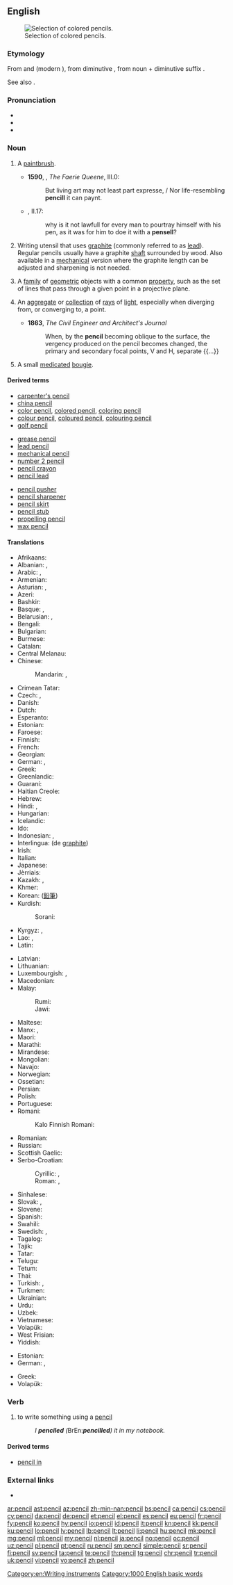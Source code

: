 ==English==
{{wikipedia}}
[[Image:Colouring pencils.jpg|thumb|Selection of colored pencils.]]

===Etymology===
From {{etyl|xno|en}} and {{etyl|fro|en}} {{term|pincil|lang=fro}} (modern {{term|pinceau||paintbrush}}), from {{etyl|la|en}} diminutive {{m|la|peniculus|gloss=brush}}, from noun {{m|la|penis|gloss=tail}} + diminutive suffix {{m|la|-culus}}.

See also {{etyl|fro|de}} {{term|pincel|lang=fro}}.

===Pronunciation===
* {{IPA|/ˈpɛnsəl/|lang=en}}
* {{audio|en-us-pencil.ogg|Audio (US)|lang=en}}
* {{rhymes|ɛnsəl|lang=en}}

===Noun===
{{en-noun}}

# {{context|obsolete|lang=en}} A [[paintbrush]].
#* '''1590''', {{w|Edmund Spenser}}, ''The Faerie Queene'', III.0:
#*: But living art may not least part expresse, / Nor life-resembling '''pencill''' it can paynt{{nb...}}.
#*{{RQ:Flr Mntgn Essays}}, II.17:
#*:why is it not lawfull for every man to pourtray himself with his pen, as it was for him to doe it with a '''pensell'''?
# Writing utensil that uses [[graphite]] (commonly referred to as [[lead]]). Regular pencils usually have a graphite [[shaft]] surrounded by wood. Also available in a [[mechanical]] version where the graphite length can be adjusted and sharpening is not needed.
# {{context|geometry|lang=en}} A [[family]] of [[geometric]] objects with a common [[property]], such as the set of lines that pass through a given point in a projective plane.
# {{context|optics|lang=en}} An [[aggregate]] or [[collection]] of [[ray]]s of [[light]], especially when diverging from, or converging to, a point.
#* '''1863''', ''The Civil Engineer and Architect's Journal''
#*: When, by the '''pencil''' becoming oblique to the surface, the vergency produced on the pencil becomes changed, the primary and secondary focal points, V and H, separate {{...}}
# {{context|medicine|archaic|lang=en}} A small [[medicated]] [[bougie]].

====Derived terms====
{{rel-top3|Terms derived from ''pencil'' (noun)}}
* [[carpenter's pencil]]
* [[china pencil]]
* [[color pencil]], [[colored pencil]], [[coloring pencil]]
* [[colour pencil]], [[coloured pencil]], [[colouring pencil]]
* [[golf pencil]]
{{rel-mid3}}
* [[grease pencil]]
* [[lead pencil]]
* [[mechanical pencil]]
* [[number 2 pencil]]
* [[pencil crayon]]
* [[pencil lead]]
{{rel-mid3}}
* [[pencil pusher]]
* [[pencil sharpener]]
* [[pencil skirt]]
* [[pencil stub]]
* [[propelling pencil]]
* [[wax pencil]]
{{rel-bottom}}

====Translations====
{{trans-top|graphite writing-instrument}}
* Afrikaans: {{t+|af|potlood}}
* Albanian: {{t|sq|laps}}, {{t|sq|kalem}}
* Arabic: {{t+|ar|قلم|m|tr=qálam}}, {{t|ar|قلم رصاص|m|tr=qálam raṣāṣ}}
* Armenian: {{t|hy|մատիտ|tr=matit}}
* Asturian: {{t+|ast|llapiceru|m}}, {{t+|ast|llápiz|m}}
* Azeri: {{t+|az|karandaş}}
* Bashkir: {{t|ba|ҡәләм|tr=qäläm|sc=Cyrl}}
* Basque: {{t|eu|arkatz}}, {{t|eu|lapitz}}
* Belarusian: {{t|be|аловак|m|tr=alóvak|sc=Cyrl}}, {{t|be|карандаш|m|tr=karandáš|sc=Cyrl}}
* Bengali: {{t|bn|পেনসিল|tr=pensil|sc=Beng}}
* Bulgarian: {{t+|bg|молив|m|tr=móliv}}
* Burmese: {{t+|my|ခဲတံ|tr=khe: dan|sc=Mymr}}
* Catalan: {{t+|ca|llapis|m}}
* Central Melanau: {{t|mel|pisil|sc=Grek}}
* Chinese:
*: Mandarin: {{t+|cmn|鉛筆|sc=Hani}}, {{t+|cmn|铅笔|tr=qiānbǐ|sc=Hani}}
* Crimean Tatar: {{t|crh|qarandaş}}
* Czech: {{t+|cs|tužka|f}}, {{t|cs|olůvko|n}} {{qualifier|historical}}
* Danish: {{t+|da|blyant|c}}
* Dutch: {{t+|nl|potlood|n}}
* Esperanto: {{t|eo|krajono}}
* Estonian: {{t|et|pliiats}}
* Faroese: {{t+|fo|blýantur|m}}
* Finnish: {{t+|fi|lyijykynä}}
* French: {{t+|fr|crayon|m}}
* Georgian: {{t|ka|ფანქარი|sc=Geor}}
* German: {{gloss|non-colored}} {{t+|de|Bleistift|m}}, {{gloss|colored}} {{t+|de|Buntstift|m}}
* Greek: {{t+|el|μολύβι|n|tr=molývi}}
* Greenlandic: {{t|kl|aqerluusaq}}
* Guaraní: {{t|gn|haiha}}
* Haitian Creole: {{t|ht|kreyon}}
* Hebrew: {{t+|he|עיפרון|m|alt=עִפָּרוֹן|tr=iparón}}
* Hindi: {{t|hi|पेन्सिल|f|tr=pensil}}, {{t|hi|अंकनी|f|tr=ankanī|sc=Deva}}
* Hungarian: {{t+|hu|ceruza}}
* Icelandic: {{t+|is|blýantur|m}}
* Ido: {{t+|io|krayono}}
* Indonesian: {{t+|id|pensil}}, {{t+|id|potlot}}
* Interlingua: {{t|ia|stilo}} (de [[graphite]])
* Irish: {{t|ga|peann luaidhe|m}}
* Italian: {{t+|it|matita|f}}
* Japanese: {{t+|ja|鉛筆|tr=えんぴつ, enpitsu}}
* Jèrriais: {{t|roa-jer|crèyon|m}}
* Kazakh: {{t+|kk|қалам|tr=qalam|sc=Cyrl}}, {{t|kk|қарындаш|tr=qarındaş|sc=Cyrl}}
* Khmer: {{t|km|ខ្មៅដៃ|tr=kmav day|sc=Khmr}}
* Korean: {{t+|ko|연필|sc=Hang}} ([[鉛筆]])
* Kurdish:
*: Sorani: {{t|ku|پێنووس}}
* Kyrgyz: {{t|ky|калем|tr=kalem|sc=Cyrl}}, {{t|ky|карандаш|tr=karandaş|sc=Cyrl}}
* Lao: {{t+|lo|ສໍ|tr=söö|sc=Laoo}}, {{t|lo|ສໍດໍາ|tr=söödam|sc=Laoo}}
* Latin: {{t+|la|plumbum}}
{{trans-mid}}
* Latvian: {{t|lv|zīmulis|m}}
* Lithuanian: {{t+|lt|pieštukas|m}}
* Luxembourgish: {{t+|lb|Bläistëft|n}}, {{t|lb|Kräijong|n}}
* Macedonian: {{t|mk|молив|m|tr=móliv}}
* Malay:
*: Rumi: {{t+|ms|pensel}}
*: Jawi: {{t|ms|ڤينسيل}}
* Maltese: {{t|mt|lapes|m}}
* Manx: {{t|gv|penn leoaie|m}}, {{t|gv|pensyl|m}}
* Maori: {{t|mi|pene rākau}}
* Marathi: {{t|mr|पेन्सिल|sc=Deva}}
* Mirandese: {{t|mwl|lhápeç}}
* Mongolian: {{t|mn|харандаа|tr=harandaa|sc=Cyrl}}
* Navajo: {{t|nv|bee akʼeʼelchíhí|alt=beeʼakʼeʼelchíhí}}
* Norwegian: {{t+|no|blyant}}
* Ossetian: {{t|os|кърандас|tr=kʺrandas|sc=Cyrl}}
* Persian: {{t+|fa|مداد|tr=medâd}}
* Polish: {{t+|pl|ołówek|m}}
* Portuguese: {{t+|pt|lápis|m}}
* Romani:
*: Kalo Finnish Romani: {{t|rmf|blyijako ranniboskero}}
* Romanian: {{t+|ro|creion|n}}
* Russian: {{t+|ru|карандаш|m|tr=karandáš}}
* Scottish Gaelic: {{t|gd|peansail|m}}
* Serbo-Croatian:
*: Cyrillic: {{t|sh|оловка|f}}, {{t|sh|писаљка|f}}
*: Roman: {{t+|sh|olovka|f}}, {{t+|sh|pisaljka|f}}
* Sinhalese: {{t+|si|පැන්සල|tr=pänsala|sc=Sinh}}
* Slovak: {{t|sk|ceruza}}, {{t|sk|ceruzka|f}}
* Slovene: {{t+|sl|svinčnik|m}}
* Spanish: {{t+|es|lápiz|m}}
* Swahili: {{t|sw|penseli}}
* Swedish: {{t+|sv|blyertspenna|c}}, {{t+|sv|penna|c}}
* Tagalog: {{t|tl|lapis}}
* Tajik: {{t+|tg|қалам|tr=qalam|sc=Cyrl}}
* Tatar: {{t+|tt|каләм|tr=qaläm|sc=Cyrl}}
* Telugu: {{t+|te|పెన్సిలు|tr=pensilu}}
* Tetum: {{t|tet|lapis}}
* Thai: {{t|th|ดินสอ|tr=dinsǎaw|sc=Thai}}
* Turkish: {{t+|tr|kurşun kalem}}, {{t+|tr|kalem}}
* Turkmen: {{t|tk|galam}}
* Ukrainian: {{t+|uk|олівець|m|tr=olivéc'|sc=Cyrl}}
* Urdu: {{t|ur|پنسل|f|tr=pensil|sc=ur-Arab}}
* Uzbek: {{t+|uz|qalam}}
* Vietnamese: {{t+|vi|bút chì}}
* Volapük: {{t+|vo|stib}}
* West Frisian: {{t+|fy|potlead|n}}
* Yiddish: {{t|yi|בלײַער|m|tr=blayer|sc=Hebr}}
{{trans-bottom}}

{{trans-top|slate writing-instrument}}
* Estonian: {{t|et|krihvel}}
* German: {{t+|de|Griffel|m}}, {{t|de|Tafelstift|m}}
{{trans-mid}}
* Greek: {{t+|el|κοντύλι|n|sc=Grek}}
* Volapük: {{t+|vo|gliv}}
{{trans-bottom}}

===Verb===
{{en-verb|pencils|pencilling|pres_ptc_qual=UK|pres_ptc2=penciling|pres_ptc2_qual=US|pencilled|past_qual=UK|past2=penciled|past2_qual=US}}

# to write something using a [[pencil]]
#: ''I '''penciled''' (''BrEn:'' '''pencilled''') it in my notebook.''

====Derived terms====
* [[pencil in]]

===External links===
* {{pedialite}}

[[Category:en:Writing instruments]]

[[Category:1000 English basic words]]

[[ar:pencil]]
[[ast:pencil]]
[[az:pencil]]
[[zh-min-nan:pencil]]
[[bs:pencil]]
[[ca:pencil]]
[[cs:pencil]]
[[cy:pencil]]
[[da:pencil]]
[[de:pencil]]
[[et:pencil]]
[[el:pencil]]
[[es:pencil]]
[[eu:pencil]]
[[fr:pencil]]
[[fy:pencil]]
[[ko:pencil]]
[[hy:pencil]]
[[io:pencil]]
[[id:pencil]]
[[it:pencil]]
[[kn:pencil]]
[[kk:pencil]]
[[ku:pencil]]
[[lo:pencil]]
[[lv:pencil]]
[[lb:pencil]]
[[lt:pencil]]
[[li:pencil]]
[[hu:pencil]]
[[mk:pencil]]
[[mg:pencil]]
[[ml:pencil]]
[[my:pencil]]
[[nl:pencil]]
[[ja:pencil]]
[[no:pencil]]
[[oc:pencil]]
[[uz:pencil]]
[[pl:pencil]]
[[pt:pencil]]
[[ru:pencil]]
[[sm:pencil]]
[[simple:pencil]]
[[sr:pencil]]
[[fi:pencil]]
[[sv:pencil]]
[[ta:pencil]]
[[te:pencil]]
[[th:pencil]]
[[tg:pencil]]
[[chr:pencil]]
[[tr:pencil]]
[[uk:pencil]]
[[vi:pencil]]
[[vo:pencil]]
[[zh:pencil]]